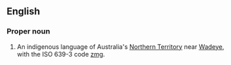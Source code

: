 ==English==

===Proper noun===
{{en-proper-noun}}

# An indigenous language of Australia's [[Northern Territory]] near [[w:Wadeye|Wadeye]], with the ISO 639-3 code [[zmg]].